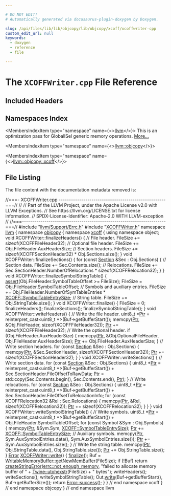 ```yaml
---

# DO NOT EDIT!
# Automatically generated via docusaurus-plugin-doxygen by Doxygen.

slug: /api/files/lib/lib/objcopy/lib/objcopy/xcoff/xcoffwriter-cpp
custom_edit_url: null
keywords:
  - doxygen
  - reference
  - file

---
```





# The `XCOFFWriter.cpp` File Reference

<DoxygenPage pluginConfig={pluginConfig}>



## Included Headers

<IncludesList>
<IncludesListItem
  filePath="llvm/Support/Errc.h"
  permalink="/docs/api/files/include/include/llvm/include/llvm/support/errc-h"
  isLocal="true" />
<IncludesListItem
  filePath="XCOFFWriter.h"
  permalink="/docs/api/files/lib/lib/objcopy/lib/objcopy/xcoff/xcoffwriter-h"
  isLocal="true" />
</IncludesList>

## Namespaces Index

<MembersIndex>

<MembersIndexItem
  type="namespace"
  name={<><a href="/docs/api/namespaces/llvm">llvm</a></>}>
This is an optimization pass for GlobalISel generic memory operations. <a href="/docs/api/namespaces/llvm/#details">More...</a>
</MembersIndexItem>

<MembersIndexItem
  type="namespace"
  name={<><a href="/docs/api/namespaces/llvm/objcopy">llvm::objcopy</a></>}>
</MembersIndexItem>

<MembersIndexItem
  type="namespace"
  name={<><a href="/docs/api/namespaces/llvm/objcopy/xcoff">llvm::objcopy::xcoff</a></>}>
</MembersIndexItem>

</MembersIndex>


## File Listing

The file content with the documentation metadata removed is:

<ProgramListing>

<Link id="l00001" /><CodeLine lineNumber="1"><span class="doxyHighlightComment">//===- XCOFFWriter.cpp ----------------------------------------------------===//</span></CodeLine>
<Link id="l00002" /><CodeLine lineNumber="2"><span class="doxyHighlightComment">//</span></CodeLine>
<Link id="l00003" /><CodeLine lineNumber="3"><span class="doxyHighlightComment">// Part of the LLVM Project, under the Apache License v2.0 with LLVM Exceptions.</span></CodeLine>
<Link id="l00004" /><CodeLine lineNumber="4"><span class="doxyHighlightComment">// See https://llvm.org/LICENSE.txt for license information.</span></CodeLine>
<Link id="l00005" /><CodeLine lineNumber="5"><span class="doxyHighlightComment">// SPDX-License-Identifier: Apache-2.0 WITH LLVM-exception</span></CodeLine>
<Link id="l00006" /><CodeLine lineNumber="6"><span class="doxyHighlightComment">//</span></CodeLine>
<Link id="l00007" /><CodeLine lineNumber="7"><span class="doxyHighlightComment">//===----------------------------------------------------------------------===//</span></CodeLine>
<Link id="l00008" /><CodeLine lineNumber="8"></CodeLine>
<Link id="l00009" /><CodeLine lineNumber="9"><span class="doxyHighlightPreprocessor">#include &quot;<a href="/docs/api/files/include/include/llvm/include/llvm/support/errc-h">llvm/Support/Errc.h</a>&quot;</span></CodeLine>
<Link id="l00010" /><CodeLine lineNumber="10"><span class="doxyHighlightPreprocessor">#include &quot;<a href="/docs/api/files/lib/lib/objcopy/lib/objcopy/xcoff/xcoffwriter-h">XCOFFWriter.h</a>&quot;</span></CodeLine>
<Link id="l00011" /><CodeLine lineNumber="11"></CodeLine>
<Link id="l00012" /><CodeLine lineNumber="12"><span class="doxyHighlightKeyword">namespace </span><span class="doxyHighlight"><a href="/docs/api/namespaces/llvm">llvm</a> &#123;</span></CodeLine>
<Link id="l00013" /><CodeLine lineNumber="13"><span class="doxyHighlightKeyword">namespace </span><span class="doxyHighlight"><a href="/docs/api/namespaces/llvm/objcopy">objcopy</a> &#123;</span></CodeLine>
<Link id="l00014" /><CodeLine lineNumber="14"><span class="doxyHighlightKeyword">namespace </span><span class="doxyHighlight"><a href="/docs/api/namespaces/llvm/objcopy/xcoff">xcoff</a> &#123;</span></CodeLine>
<Link id="l00015" /><CodeLine lineNumber="15"></CodeLine>
<Link id="l00016" /><CodeLine lineNumber="16"><span class="doxyHighlightKeyword">using namespace </span><span class="doxyHighlight">object;</span></CodeLine>
<Link id="l00017" /><CodeLine lineNumber="17"></CodeLine>
<Link id="l00018" /><CodeLine lineNumber="18"><span class="doxyHighlightKeywordType">void</span><span class="doxyHighlight"> XCOFFWriter::finalizeHeaders() &#123;</span></CodeLine>
<Link id="l00019" /><CodeLine lineNumber="19"><span class="doxyHighlight">  </span><span class="doxyHighlightComment">// File header.</span></CodeLine>
<Link id="l00020" /><CodeLine lineNumber="20"><span class="doxyHighlight">  FileSize += </span><span class="doxyHighlightKeyword">sizeof</span><span class="doxyHighlight">(XCOFFFileHeader32);</span></CodeLine>
<Link id="l00021" /><CodeLine lineNumber="21"><span class="doxyHighlight">  </span><span class="doxyHighlightComment">// Optional file header.</span></CodeLine>
<Link id="l00022" /><CodeLine lineNumber="22"><span class="doxyHighlight">  FileSize += Obj.FileHeader.AuxHeaderSize;</span></CodeLine>
<Link id="l00023" /><CodeLine lineNumber="23"><span class="doxyHighlight">  </span><span class="doxyHighlightComment">// Section headers.</span></CodeLine>
<Link id="l00024" /><CodeLine lineNumber="24"><span class="doxyHighlight">  FileSize += </span><span class="doxyHighlightKeyword">sizeof</span><span class="doxyHighlight">(XCOFFSectionHeader32) &#42; Obj.Sections.size();</span></CodeLine>
<Link id="l00025" /><CodeLine lineNumber="25"><span class="doxyHighlight">&#125;</span></CodeLine>
<Link id="l00026" /><CodeLine lineNumber="26"></CodeLine>
<Link id="l00027" /><CodeLine lineNumber="27"><span class="doxyHighlightKeywordType">void</span><span class="doxyHighlight"> XCOFFWriter::finalizeSections() &#123;</span></CodeLine>
<Link id="l00028" /><CodeLine lineNumber="28"><span class="doxyHighlight">  </span><span class="doxyHighlightKeywordFlow">for</span><span class="doxyHighlight"> (</span><span class="doxyHighlightKeyword">const</span><span class="doxyHighlight"> <a href="/docs/api/namespaces/llvm/objcopy/#a88eeb89876019c1a9f2540275fb96457ad2c24d59e0baff4d0155fbdf62590867">Section</a> &amp;Sec : Obj.Sections) &#123;</span></CodeLine>
<Link id="l00029" /><CodeLine lineNumber="29"><span class="doxyHighlight">    </span><span class="doxyHighlightComment">// Section data.</span></CodeLine>
<Link id="l00030" /><CodeLine lineNumber="30"><span class="doxyHighlight">    FileSize += Sec.Contents.size();</span></CodeLine>
<Link id="l00031" /><CodeLine lineNumber="31"><span class="doxyHighlight">    </span><span class="doxyHighlightComment">// Relocations.</span></CodeLine>
<Link id="l00032" /><CodeLine lineNumber="32"><span class="doxyHighlight">    FileSize +=</span></CodeLine>
<Link id="l00033" /><CodeLine lineNumber="33"><span class="doxyHighlight">        Sec.SectionHeader.NumberOfRelocations &#42; </span><span class="doxyHighlightKeyword">sizeof</span><span class="doxyHighlight">(XCOFFRelocation32);</span></CodeLine>
<Link id="l00034" /><CodeLine lineNumber="34"><span class="doxyHighlight">  &#125;</span></CodeLine>
<Link id="l00035" /><CodeLine lineNumber="35"><span class="doxyHighlight">&#125;</span></CodeLine>
<Link id="l00036" /><CodeLine lineNumber="36"></CodeLine>
<Link id="l00037" /><CodeLine lineNumber="37"><span class="doxyHighlightKeywordType">void</span><span class="doxyHighlight"> XCOFFWriter::finalizeSymbolStringTable() &#123;</span></CodeLine>
<Link id="l00038" /><CodeLine lineNumber="38"><span class="doxyHighlight">  <a href="/docs/api/files/lib/lib/target/lib/target/amdgpu/silowercontrolflow-cpp/#a4868c5d81c5ccc98c47aeab6244346a0">assert</a>(Obj.FileHeader.SymbolTableOffset &gt;= FileSize);</span></CodeLine>
<Link id="l00039" /><CodeLine lineNumber="39"><span class="doxyHighlight">  FileSize = Obj.FileHeader.SymbolTableOffset;</span></CodeLine>
<Link id="l00040" /><CodeLine lineNumber="40"><span class="doxyHighlight">  </span><span class="doxyHighlightComment">// Symbols and auxiliary entries.</span></CodeLine>
<Link id="l00041" /><CodeLine lineNumber="41"><span class="doxyHighlight">  FileSize +=</span></CodeLine>
<Link id="l00042" /><CodeLine lineNumber="42"><span class="doxyHighlight">      Obj.FileHeader.NumberOfSymTableEntries &#42; <a href="/docs/api/namespaces/llvm/xcoff/#ad0cbda82482585d346b65687e2f3a38a">XCOFF::SymbolTableEntrySize</a>;</span></CodeLine>
<Link id="l00043" /><CodeLine lineNumber="43"><span class="doxyHighlight">  </span><span class="doxyHighlightComment">// String table.</span></CodeLine>
<Link id="l00044" /><CodeLine lineNumber="44"><span class="doxyHighlight">  FileSize += Obj.StringTable.size();</span></CodeLine>
<Link id="l00045" /><CodeLine lineNumber="45"><span class="doxyHighlight">&#125;</span></CodeLine>
<Link id="l00046" /><CodeLine lineNumber="46"></CodeLine>
<Link id="l00047" /><CodeLine lineNumber="47"><span class="doxyHighlightKeywordType">void</span><span class="doxyHighlight"> XCOFFWriter::finalize() &#123;</span></CodeLine>
<Link id="l00048" /><CodeLine lineNumber="48"><span class="doxyHighlight">  FileSize = 0;</span></CodeLine>
<Link id="l00049" /><CodeLine lineNumber="49"><span class="doxyHighlight">  finalizeHeaders();</span></CodeLine>
<Link id="l00050" /><CodeLine lineNumber="50"><span class="doxyHighlight">  finalizeSections();</span></CodeLine>
<Link id="l00051" /><CodeLine lineNumber="51"><span class="doxyHighlight">  finalizeSymbolStringTable();</span></CodeLine>
<Link id="l00052" /><CodeLine lineNumber="52"><span class="doxyHighlight">&#125;</span></CodeLine>
<Link id="l00053" /><CodeLine lineNumber="53"></CodeLine>
<Link id="l00054" /><CodeLine lineNumber="54"><span class="doxyHighlightKeywordType">void</span><span class="doxyHighlight"> XCOFFWriter::writeHeaders() &#123;</span></CodeLine>
<Link id="l00055" /><CodeLine lineNumber="55"><span class="doxyHighlight">  </span><span class="doxyHighlightComment">// Write the file header.</span></CodeLine>
<Link id="l00056" /><CodeLine lineNumber="56"><span class="doxyHighlight">  uint8&#95;t &#42;<a href="/docs/api/files/lib/lib/analysis/targetlibraryinfo-cpp/#aca185e6d0e9f423dbb24440206454872a11dbf501abf829b3ab7049c2d3a8a053">Ptr</a> = </span><span class="doxyHighlightKeyword">reinterpret&#95;cast&lt;</span><span class="doxyHighlight">uint8&#95;t &#42;</span><span class="doxyHighlightKeyword">&gt;</span><span class="doxyHighlight">(Buf-&gt;getBufferStart());</span></CodeLine>
<Link id="l00057" /><CodeLine lineNumber="57"><span class="doxyHighlight">  memcpy(<a href="/docs/api/files/lib/lib/analysis/targetlibraryinfo-cpp/#aca185e6d0e9f423dbb24440206454872a11dbf501abf829b3ab7049c2d3a8a053">Ptr</a>, &amp;Obj.FileHeader, </span><span class="doxyHighlightKeyword">sizeof</span><span class="doxyHighlight">(XCOFFFileHeader32));</span></CodeLine>
<Link id="l00058" /><CodeLine lineNumber="58"><span class="doxyHighlight">  <a href="/docs/api/files/lib/lib/analysis/targetlibraryinfo-cpp/#aca185e6d0e9f423dbb24440206454872a11dbf501abf829b3ab7049c2d3a8a053">Ptr</a> += </span><span class="doxyHighlightKeyword">sizeof</span><span class="doxyHighlight">(XCOFFFileHeader32);</span></CodeLine>
<Link id="l00059" /><CodeLine lineNumber="59"></CodeLine>
<Link id="l00060" /><CodeLine lineNumber="60"><span class="doxyHighlight">  </span><span class="doxyHighlightComment">// Write the optional header.</span></CodeLine>
<Link id="l00061" /><CodeLine lineNumber="61"><span class="doxyHighlight">  </span><span class="doxyHighlightKeywordFlow">if</span><span class="doxyHighlight"> (Obj.FileHeader.AuxHeaderSize) &#123;</span></CodeLine>
<Link id="l00062" /><CodeLine lineNumber="62"><span class="doxyHighlight">    memcpy(<a href="/docs/api/files/lib/lib/analysis/targetlibraryinfo-cpp/#aca185e6d0e9f423dbb24440206454872a11dbf501abf829b3ab7049c2d3a8a053">Ptr</a>, &amp;Obj.OptionalFileHeader, Obj.FileHeader.AuxHeaderSize);</span></CodeLine>
<Link id="l00063" /><CodeLine lineNumber="63"><span class="doxyHighlight">    <a href="/docs/api/files/lib/lib/analysis/targetlibraryinfo-cpp/#aca185e6d0e9f423dbb24440206454872a11dbf501abf829b3ab7049c2d3a8a053">Ptr</a> += Obj.FileHeader.AuxHeaderSize;</span></CodeLine>
<Link id="l00064" /><CodeLine lineNumber="64"><span class="doxyHighlight">  &#125;</span></CodeLine>
<Link id="l00065" /><CodeLine lineNumber="65"></CodeLine>
<Link id="l00066" /><CodeLine lineNumber="66"><span class="doxyHighlight">  </span><span class="doxyHighlightComment">// Write section headers.</span></CodeLine>
<Link id="l00067" /><CodeLine lineNumber="67"><span class="doxyHighlight">  </span><span class="doxyHighlightKeywordFlow">for</span><span class="doxyHighlight"> (</span><span class="doxyHighlightKeyword">const</span><span class="doxyHighlight"> <a href="/docs/api/namespaces/llvm/objcopy/#a88eeb89876019c1a9f2540275fb96457ad2c24d59e0baff4d0155fbdf62590867">Section</a> &amp;Sec : Obj.Sections) &#123;</span></CodeLine>
<Link id="l00068" /><CodeLine lineNumber="68"><span class="doxyHighlight">    memcpy(<a href="/docs/api/files/lib/lib/analysis/targetlibraryinfo-cpp/#aca185e6d0e9f423dbb24440206454872a11dbf501abf829b3ab7049c2d3a8a053">Ptr</a>, &amp;Sec.SectionHeader, </span><span class="doxyHighlightKeyword">sizeof</span><span class="doxyHighlight">(XCOFFSectionHeader32));</span></CodeLine>
<Link id="l00069" /><CodeLine lineNumber="69"><span class="doxyHighlight">    <a href="/docs/api/files/lib/lib/analysis/targetlibraryinfo-cpp/#aca185e6d0e9f423dbb24440206454872a11dbf501abf829b3ab7049c2d3a8a053">Ptr</a> += </span><span class="doxyHighlightKeyword">sizeof</span><span class="doxyHighlight">(XCOFFSectionHeader32);</span></CodeLine>
<Link id="l00070" /><CodeLine lineNumber="70"><span class="doxyHighlight">  &#125;</span></CodeLine>
<Link id="l00071" /><CodeLine lineNumber="71"><span class="doxyHighlight">&#125;</span></CodeLine>
<Link id="l00072" /><CodeLine lineNumber="72"></CodeLine>
<Link id="l00073" /><CodeLine lineNumber="73"><span class="doxyHighlightKeywordType">void</span><span class="doxyHighlight"> XCOFFWriter::writeSections() &#123;</span></CodeLine>
<Link id="l00074" /><CodeLine lineNumber="74"><span class="doxyHighlight">  </span><span class="doxyHighlightComment">// Write section data.</span></CodeLine>
<Link id="l00075" /><CodeLine lineNumber="75"><span class="doxyHighlight">  </span><span class="doxyHighlightKeywordFlow">for</span><span class="doxyHighlight"> (</span><span class="doxyHighlightKeyword">const</span><span class="doxyHighlight"> <a href="/docs/api/namespaces/llvm/objcopy/#a88eeb89876019c1a9f2540275fb96457ad2c24d59e0baff4d0155fbdf62590867">Section</a> &amp;Sec : Obj.Sections) &#123;</span></CodeLine>
<Link id="l00076" /><CodeLine lineNumber="76"><span class="doxyHighlight">    uint8&#95;t &#42;<a href="/docs/api/files/lib/lib/analysis/targetlibraryinfo-cpp/#aca185e6d0e9f423dbb24440206454872a11dbf501abf829b3ab7049c2d3a8a053">Ptr</a> = </span><span class="doxyHighlightKeyword">reinterpret&#95;cast&lt;</span><span class="doxyHighlight">uint8&#95;t &#42;</span><span class="doxyHighlightKeyword">&gt;</span><span class="doxyHighlight">(Buf-&gt;getBufferStart()) +</span></CodeLine>
<Link id="l00077" /><CodeLine lineNumber="77"><span class="doxyHighlight">                   Sec.SectionHeader.FileOffsetToRawData;</span></CodeLine>
<Link id="l00078" /><CodeLine lineNumber="78"><span class="doxyHighlight">    <a href="/docs/api/files/lib/lib/analysis/targetlibraryinfo-cpp/#aca185e6d0e9f423dbb24440206454872a11dbf501abf829b3ab7049c2d3a8a053">Ptr</a> = std::copy(Sec.Contents.begin(), Sec.Contents.end(), <a href="/docs/api/files/lib/lib/analysis/targetlibraryinfo-cpp/#aca185e6d0e9f423dbb24440206454872a11dbf501abf829b3ab7049c2d3a8a053">Ptr</a>);</span></CodeLine>
<Link id="l00079" /><CodeLine lineNumber="79"><span class="doxyHighlight">  &#125;</span></CodeLine>
<Link id="l00080" /><CodeLine lineNumber="80"></CodeLine>
<Link id="l00081" /><CodeLine lineNumber="81"><span class="doxyHighlight">  </span><span class="doxyHighlightComment">// Write relocations.</span></CodeLine>
<Link id="l00082" /><CodeLine lineNumber="82"><span class="doxyHighlight">  </span><span class="doxyHighlightKeywordFlow">for</span><span class="doxyHighlight"> (</span><span class="doxyHighlightKeyword">const</span><span class="doxyHighlight"> <a href="/docs/api/namespaces/llvm/objcopy/#a88eeb89876019c1a9f2540275fb96457ad2c24d59e0baff4d0155fbdf62590867">Section</a> &amp;Sec : Obj.Sections) &#123;</span></CodeLine>
<Link id="l00083" /><CodeLine lineNumber="83"><span class="doxyHighlight">    uint8&#95;t &#42;<a href="/docs/api/files/lib/lib/analysis/targetlibraryinfo-cpp/#aca185e6d0e9f423dbb24440206454872a11dbf501abf829b3ab7049c2d3a8a053">Ptr</a> = </span><span class="doxyHighlightKeyword">reinterpret&#95;cast&lt;</span><span class="doxyHighlight">uint8&#95;t &#42;</span><span class="doxyHighlightKeyword">&gt;</span><span class="doxyHighlight">(Buf-&gt;getBufferStart()) +</span></CodeLine>
<Link id="l00084" /><CodeLine lineNumber="84"><span class="doxyHighlight">                   Sec.SectionHeader.FileOffsetToRelocationInfo;</span></CodeLine>
<Link id="l00085" /><CodeLine lineNumber="85"><span class="doxyHighlight">    </span><span class="doxyHighlightKeywordFlow">for</span><span class="doxyHighlight"> (</span><span class="doxyHighlightKeyword">const</span><span class="doxyHighlight"> XCOFFRelocation32 &amp;Rel : Sec.Relocations) &#123;</span></CodeLine>
<Link id="l00086" /><CodeLine lineNumber="86"><span class="doxyHighlight">      memcpy(<a href="/docs/api/files/lib/lib/analysis/targetlibraryinfo-cpp/#aca185e6d0e9f423dbb24440206454872a11dbf501abf829b3ab7049c2d3a8a053">Ptr</a>, &amp;Rel, </span><span class="doxyHighlightKeyword">sizeof</span><span class="doxyHighlight">(XCOFFRelocation32));</span></CodeLine>
<Link id="l00087" /><CodeLine lineNumber="87"><span class="doxyHighlight">      <a href="/docs/api/files/lib/lib/analysis/targetlibraryinfo-cpp/#aca185e6d0e9f423dbb24440206454872a11dbf501abf829b3ab7049c2d3a8a053">Ptr</a> += </span><span class="doxyHighlightKeyword">sizeof</span><span class="doxyHighlight">(XCOFFRelocation32);</span></CodeLine>
<Link id="l00088" /><CodeLine lineNumber="88"><span class="doxyHighlight">    &#125;</span></CodeLine>
<Link id="l00089" /><CodeLine lineNumber="89"><span class="doxyHighlight">  &#125;</span></CodeLine>
<Link id="l00090" /><CodeLine lineNumber="90"><span class="doxyHighlight">&#125;</span></CodeLine>
<Link id="l00091" /><CodeLine lineNumber="91"></CodeLine>
<Link id="l00092" /><CodeLine lineNumber="92"><span class="doxyHighlightKeywordType">void</span><span class="doxyHighlight"> XCOFFWriter::writeSymbolStringTable() &#123;</span></CodeLine>
<Link id="l00093" /><CodeLine lineNumber="93"><span class="doxyHighlight">  </span><span class="doxyHighlightComment">// Write symbols.</span></CodeLine>
<Link id="l00094" /><CodeLine lineNumber="94"><span class="doxyHighlight">  uint8&#95;t &#42;<a href="/docs/api/files/lib/lib/analysis/targetlibraryinfo-cpp/#aca185e6d0e9f423dbb24440206454872a11dbf501abf829b3ab7049c2d3a8a053">Ptr</a> = </span><span class="doxyHighlightKeyword">reinterpret&#95;cast&lt;</span><span class="doxyHighlight">uint8&#95;t &#42;</span><span class="doxyHighlightKeyword">&gt;</span><span class="doxyHighlight">(Buf-&gt;getBufferStart()) +</span></CodeLine>
<Link id="l00095" /><CodeLine lineNumber="95"><span class="doxyHighlight">                 Obj.FileHeader.SymbolTableOffset;</span></CodeLine>
<Link id="l00096" /><CodeLine lineNumber="96"><span class="doxyHighlight">  </span><span class="doxyHighlightKeywordFlow">for</span><span class="doxyHighlight"> (</span><span class="doxyHighlightKeyword">const</span><span class="doxyHighlight"> Symbol &amp;Sym : Obj.Symbols) &#123;</span></CodeLine>
<Link id="l00097" /><CodeLine lineNumber="97"><span class="doxyHighlight">    memcpy(<a href="/docs/api/files/lib/lib/analysis/targetlibraryinfo-cpp/#aca185e6d0e9f423dbb24440206454872a11dbf501abf829b3ab7049c2d3a8a053">Ptr</a>, &amp;Sym.Sym, <a href="/docs/api/namespaces/llvm/xcoff/#ad0cbda82482585d346b65687e2f3a38a">XCOFF::SymbolTableEntrySize</a>);</span></CodeLine>
<Link id="l00098" /><CodeLine lineNumber="98"><span class="doxyHighlight">    <a href="/docs/api/files/lib/lib/analysis/targetlibraryinfo-cpp/#aca185e6d0e9f423dbb24440206454872a11dbf501abf829b3ab7049c2d3a8a053">Ptr</a> += <a href="/docs/api/namespaces/llvm/xcoff/#ad0cbda82482585d346b65687e2f3a38a">XCOFF::SymbolTableEntrySize</a>;</span></CodeLine>
<Link id="l00099" /><CodeLine lineNumber="99"><span class="doxyHighlight">    </span><span class="doxyHighlightComment">// Auxiliary symbols.</span></CodeLine>
<Link id="l00100" /><CodeLine lineNumber="100"><span class="doxyHighlight">    memcpy(<a href="/docs/api/files/lib/lib/analysis/targetlibraryinfo-cpp/#aca185e6d0e9f423dbb24440206454872a11dbf501abf829b3ab7049c2d3a8a053">Ptr</a>, Sym.AuxSymbolEntries.data(), Sym.AuxSymbolEntries.size());</span></CodeLine>
<Link id="l00101" /><CodeLine lineNumber="101"><span class="doxyHighlight">    <a href="/docs/api/files/lib/lib/analysis/targetlibraryinfo-cpp/#aca185e6d0e9f423dbb24440206454872a11dbf501abf829b3ab7049c2d3a8a053">Ptr</a> += Sym.AuxSymbolEntries.size();</span></CodeLine>
<Link id="l00102" /><CodeLine lineNumber="102"><span class="doxyHighlight">  &#125;</span></CodeLine>
<Link id="l00103" /><CodeLine lineNumber="103"><span class="doxyHighlight">  </span><span class="doxyHighlightComment">// Write the string table.</span></CodeLine>
<Link id="l00104" /><CodeLine lineNumber="104"><span class="doxyHighlight">  memcpy(<a href="/docs/api/files/lib/lib/analysis/targetlibraryinfo-cpp/#aca185e6d0e9f423dbb24440206454872a11dbf501abf829b3ab7049c2d3a8a053">Ptr</a>, Obj.StringTable.data(), Obj.StringTable.size());</span></CodeLine>
<Link id="l00105" /><CodeLine lineNumber="105"><span class="doxyHighlight">  <a href="/docs/api/files/lib/lib/analysis/targetlibraryinfo-cpp/#aca185e6d0e9f423dbb24440206454872a11dbf501abf829b3ab7049c2d3a8a053">Ptr</a> += Obj.StringTable.size();</span></CodeLine>
<Link id="l00106" /><CodeLine lineNumber="106"><span class="doxyHighlight">&#125;</span></CodeLine>
<Link id="l00107" /><CodeLine lineNumber="107"></CodeLine>
<Link id="l00108" /><CodeLine lineNumber="108" lineLink="/docs/api/classes/llvm/objcopy/xcoff/xcoffwriter/#af3adedc8850f537a3ba8e71bba9d9934"><span class="doxyHighlight"><a href="/docs/api/classes/llvm/error">Error</a> <a href="/docs/api/classes/llvm/objcopy/xcoff/xcoffwriter/#af3adedc8850f537a3ba8e71bba9d9934">XCOFFWriter::write</a>() &#123;</span></CodeLine>
<Link id="l00109" /><CodeLine lineNumber="109"><span class="doxyHighlight">  <a href="/docs/api/files/lib/lib/target/lib/target/arc/arcbranchfinalize-cpp/#a8e08eb3768ea6054b445ad1e5f0b9bba">finalize</a>();</span></CodeLine>
<Link id="l00110" /><CodeLine lineNumber="110"><span class="doxyHighlight">  Buf = <a href="/docs/api/classes/llvm/writablememorybuffer/#a3ba0db4e545291ac0dbf07804f13d351">WritableMemoryBuffer::getNewMemBuffer</a>(FileSize);</span></CodeLine>
<Link id="l00111" /><CodeLine lineNumber="111"><span class="doxyHighlight">  </span><span class="doxyHighlightKeywordFlow">if</span><span class="doxyHighlight"> (!Buf)</span></CodeLine>
<Link id="l00112" /><CodeLine lineNumber="112"><span class="doxyHighlight">    </span><span class="doxyHighlightKeywordFlow">return</span><span class="doxyHighlight"> <a href="/docs/api/namespaces/llvm/#a4d2fd926089a58d482fb67a362e11bad">createStringError</a>(<a href="/docs/api/namespaces/llvm/#a59739a4f15fb2ec57a6b7fcfe938546baafdb5594dc3e484fc1bfd7c564d550c1">errc::not&#95;enough&#95;memory</a>,</span></CodeLine>
<Link id="l00113" /><CodeLine lineNumber="113"><span class="doxyHighlight">                             </span><span class="doxyHighlightStringLiteral">&quot;failed to allocate memory buffer of &quot;</span><span class="doxyHighlight"> +</span></CodeLine>
<Link id="l00114" /><CodeLine lineNumber="114"><span class="doxyHighlight">                                 <a href="/docs/api/classes/llvm/twine/#acaa1b3e2d07a6c9d2d7030c7dc7ec6a7">Twine::utohexstr</a>(FileSize) + </span><span class="doxyHighlightStringLiteral">&quot; bytes&quot;</span><span class="doxyHighlight">);</span></CodeLine>
<Link id="l00115" /><CodeLine lineNumber="115"></CodeLine>
<Link id="l00116" /><CodeLine lineNumber="116"><span class="doxyHighlight">  writeHeaders();</span></CodeLine>
<Link id="l00117" /><CodeLine lineNumber="117"><span class="doxyHighlight">  writeSections();</span></CodeLine>
<Link id="l00118" /><CodeLine lineNumber="118"><span class="doxyHighlight">  writeSymbolStringTable();</span></CodeLine>
<Link id="l00119" /><CodeLine lineNumber="119"><span class="doxyHighlight">  Out.<a href="/docs/api/classes/llvm/raw-ostream/#a6e0cbc5c8568d8446c284c8538b2c9f1">write</a>(Buf-&gt;getBufferStart(), Buf-&gt;getBufferSize());</span></CodeLine>
<Link id="l00120" /><CodeLine lineNumber="120"><span class="doxyHighlight">  </span><span class="doxyHighlightKeywordFlow">return</span><span class="doxyHighlight"> <a href="/docs/api/classes/llvm/error/#a4dfd0813c3d0e0a30439b5a3e9196b59">Error::success</a>();</span></CodeLine>
<Link id="l00121" /><CodeLine lineNumber="121"><span class="doxyHighlight">&#125;</span></CodeLine>
<Link id="l00122" /><CodeLine lineNumber="122"></CodeLine>
<Link id="l00123" /><CodeLine lineNumber="123"><span class="doxyHighlight">&#125; </span><span class="doxyHighlightComment">// end namespace xcoff</span></CodeLine>
<Link id="l00124" /><CodeLine lineNumber="124"><span class="doxyHighlight">&#125; </span><span class="doxyHighlightComment">// end namespace objcopy</span></CodeLine>
<Link id="l00125" /><CodeLine lineNumber="125"><span class="doxyHighlight">&#125; </span><span class="doxyHighlightComment">// end namespace llvm</span></CodeLine>

</ProgramListing>


</DoxygenPage>
